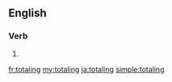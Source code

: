 ==English==

===Verb===
{{head|en|present participle}}

# {{present participle of|total|lang=en}}

[[fr:totaling]]
[[my:totaling]]
[[ja:totaling]]
[[simple:totaling]]